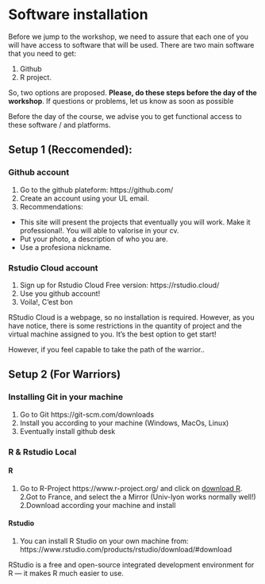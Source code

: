 # Software installation {-}

Before we jump to the workshop, we need to assure that each one of you will  have access to software that will be used.
There are two main software that you need to get: 

1. Github 
2. R project.


So, two options are proposed. **Please, do these steps before the day of the workshop**.
If questions or problems, let us know as soon as possible


Before the day of the course, we advise you to get functional access to these software / and platforms. 


## Setup 1 (Reccomended):  {-}

### Github account {-}

1. Go to the github plateform: https://github.com/ 
2. Create an account using your UL email.
3. Recommendations:
  - This site will present the projects that eventually you will work. Make it professional!. You will able to valorise in your cv. 
  - Put your photo, a description of who you are.
  - Use a profesiona nickname.
  
### Rstudio Cloud account {-}

1. Sign up for Rstudio Cloud Free version: https://rstudio.cloud/
2. Use you github account!
3. Voila!, C'est bon

RStudio Cloud is a webpage, so no installation is required. 
However, as you have notice, there is some restrictions in the quantity of project and the virtual machine assigned to you. 
It's the best option to get start!


However, if you feel capable to take the path of the warrior..

## Setup 2 (For Warriors) {-}

### Installing Git in your machine {-} 

1. Go to Git https://git-scm.com/downloads
2. Install you according to your machine (Windows, MacOs, Linux)
3. Eventually install github desk

### R & Rstudio Local {-}

#### R {-}

1. Go to R-Project https://www.r-project.org/ and click on [download R](http://cran.r-project.org/mirrors.html).
2.Got to France, and select the a Mirror (Univ-lyon works normally well!)
2.Download according your machine and install

#### Rstudio {-}

1. You can install R Studio on your own machine from: https://www.rstudio.com/products/rstudio/download/#download


RStudio is a free and open-source integrated development environment for R --- 
it makes R much easier to use.

